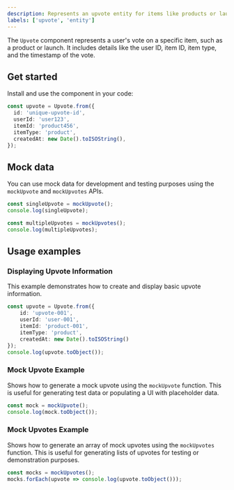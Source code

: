 ```yaml
---
description: Represents an upvote entity for items like products or launches.
labels: ['upvote', 'entity']
---
```


The `Upvote` component represents a user's vote on a specific item, such as a product or launch. It includes details like the user ID, item ID, item type, and the timestamp of the vote.

## Get started

Install and use the component in your code:

```ts
const upvote = Upvote.from({
  id: 'unique-upvote-id',
  userId: 'user123',
  itemId: 'product456',
  itemType: 'product',
  createdAt: new Date().toISOString(),
});
```

## Mock data

You can use mock data for development and testing purposes using the `mockUpvote` and `mockUpvotes` APIs.

```ts
const singleUpvote = mockUpvote();
console.log(singleUpvote);

const multipleUpvotes = mockUpvotes();
console.log(multipleUpvotes);
```

## Usage examples

### Displaying Upvote Information

This example demonstrates how to create and display basic upvote information.

```ts
const upvote = Upvote.from({
    id: 'upvote-001',
    userId: 'user-001',
    itemId: 'product-001',
    itemType: 'product',
    createdAt: new Date().toISOString()
});
console.log(upvote.toObject());
```

### Mock Upvote Example

Shows how to generate a mock upvote using the `mockUpvote` function. This is useful for generating test data or populating a UI with placeholder data.

```ts
const mock = mockUpvote();
console.log(mock.toObject());
```

### Mock Upvotes Example

Shows how to generate an array of mock upvotes using the `mockUpvotes` function.  This is useful for generating lists of upvotes for testing or demonstration purposes.

```ts
const mocks = mockUpvotes();
mocks.forEach(upvote => console.log(upvote.toObject()));